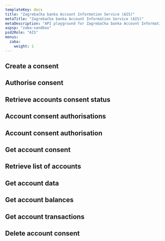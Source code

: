 ```yaml
---
templateKey: docs
title: "Zagrebačka banka Account Information Service (AIS)"
metaTitle: "Zagrebačka banka Account Information Service (AIS)"
metaDescription: "API playground for Zagrebačka banka Account Information Service (AIS)"
aspsp: "zaba-sandbox"
psd2Role: "AIS"
menus:
  zaba:
    weight: 1
---
```



  <step>

## Create a consent

  <StepCreateAccountConsent requestOverride={zabaAISPRequestOverride} />
  </step>
<step>

## Authorise consent

  <AuthoriseStep/>
</step>
  <step>

## Retrieve accounts consent status

  <AccountConsentStatus/>
  </step>
  <step>

## Account consent authorisations

  <StepAccountConsentAuthorisations/>
  </step>
  <step>

## Account consent authorisation

  <StepAccountConsentAuthorisation/>
  </step>
  <step>

## Get account consent

  <StepGetAccountConsent/>
  </step>
  <step>

## Retrieve list of accounts

  <StepAccounts/>
  </step>
  <step>

## Get account data

  <StepAccount/>
  </step>
  <step>

## Get account balances

  <StepBalances/>
  </step>
  <step>

## Get account transactions

  <StepTransactions/>
  </step>
  <step>

## Delete account consent

  <DeleteAccountConsent/>
  </step>
